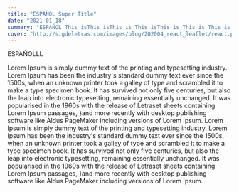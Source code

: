 ```yaml
---
title: "ESPAÑOL Super Title"
date: "2021-01-18"
summary: "ESPAÑOL This isThis isThis is This isThis is This is This is This is This isThis isThis isThis isThis isThis isThis isThis is This is This isThis isThis isThis isThis isThis isThis isThis isThis is the summary of our blog super This is the summary of our blog super This is the summary of our blog super This is the summary of our blog super "
cover: "http://sigdeletras.com/images/blog/202004_react_leaflet/react.png"
---
```



ESPAÑOLLL

Lorem Ipsum is simply dummy text of the printing and typesetting industry. Lorem Ipsum has been the industry's standard dummy text ever since the 1500s, when an unknown printer took a galley of type and scrambled it to make a type specimen book. It has survived not only five centuries, but also the leap into electronic typesetting, remaining essentially unchanged. It was popularised in the 1960s with the release of Letraset sheets containing Lorem Ipsum passages, }and more recently with desktop publishing software like Aldus PageMaker including versions of Lorem Ipsum.
Lorem Ipsum is simply dummy text of the printing and typesetting industry. Lorem Ipsum has been the industry's standard dummy text ever since the 1500s, when an unknown printer took a galley of type and scrambled it to make a type specimen book. It has survived not only five centuries, but also the leap into electronic typesetting, remaining essentially unchanged. It was popularised in the 1960s with the release of Letraset sheets containing Lorem Ipsum passages, }and more recently with desktop publishing software like Aldus PageMaker including versions of Lorem Ipsum.